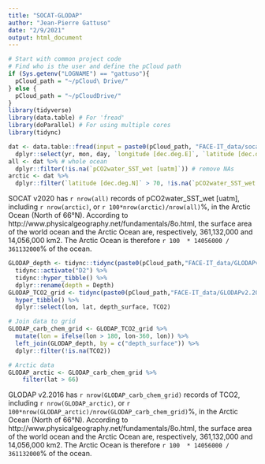 ```yaml
---
title: "SOCAT-GLODAP"
author: "Jean-Pierre Gattuso"
date: "2/9/2021"
output: html_document
---
```


```r
# Start with common project code
# Find who is the user and define the pCloud path
if (Sys.getenv("LOGNAME") == "gattuso"){
  pCloud_path = "~/pCloud\ Drive/"
} else {
  pCloud_path = "~/pCloudDrive/" 
}
library(tidyverse)
library(data.table) # For 'fread'
library(doParallel) # For using multiple cores
library(tidync)
```

```r
dat <- data.table::fread(input = paste0(pCloud_path, "FACE-IT_data/socat/SOCATv2020.tsv"), skip = 6362, nThread = 10, fill = TRUE) %>%
  dplyr::select(yr, mon, day, `longitude [dec.deg.E]`, `latitude [dec.deg.N]`, `pCO2water_SST_wet [uatm]`)
all <- dat %>% # whole ocean
  dplyr::filter(!is.na(`pCO2water_SST_wet [uatm]`)) # remove NAs
arctic <- dat %>% 
  dplyr::filter(`latitude [dec.deg.N]` > 70, !is.na(`pCO2water_SST_wet [uatm]`))
```

SOCAT v2020 has `r nrow(all)` records of pCO2water_SST_wet [uatm], including `r nrow(arctic)`, or `r 100*nrow(arctic)/nrow(all)`%, in the Arctic Ocean (North of 66°N). According to http://www.physicalgeography.net/fundamentals/8o.html, the surface area of the world ocean and the Arctic Ocean are, respectively, 361,132,000 and 14,056,000 km2. The Arctic Ocean is therefore `r 100  * 14056000 / 361132000`% of the ocean.

```r
GLODAP_depth <- tidync::tidync(paste0(pCloud_path,"FACE-IT_data/GLODAPv2.2016b_MappedClimatologies/GLODAPv2.2016b.TCO2.nc")) %>% 
  tidync::activate("D2") %>% 
  tidync::hyper_tibble() %>% 
  dplyr::rename(depth = Depth)
GLODAP_TCO2_grid <- tidync(paste0(pCloud_path,"FACE-IT_data/GLODAPv2.2016b_MappedClimatologies/GLODAPv2.2016b.TCO2.nc")) %>% 
  hyper_tibble() %>%
  dplyr::select(lon, lat, depth_surface, TCO2)

# Join data to grid
GLODAP_carb_chem_grid <- GLODAP_TCO2_grid %>% 
  mutate(lon = ifelse(lon > 180, lon-360, lon)) %>% 
  left_join(GLODAP_depth, by = c("depth_surface")) %>% 
  dplyr::filter(!is.na(TCO2))

# Arctic data
GLODAP_arctic <- GLODAP_carb_chem_grid %>% 
    filter(lat > 66)
```

GLODAP v2.2016 has `r nrow(GLODAP_carb_chem_grid)` records of TCO2, including `r nrow(GLODAP_arctic)`, or `r 100*nrow(GLODAP_arctic)/nrow(GLODAP_carb_chem_grid)`%, in the Arctic Ocean (North of 66°N). According to http://www.physicalgeography.net/fundamentals/8o.html, the surface area of the world ocean and the Arctic Ocean are, respectively, 361,132,000 and 14,056,000 km2. The Arctic Ocean is therefore `r 100  * 14056000 / 361132000`% of the ocean.

